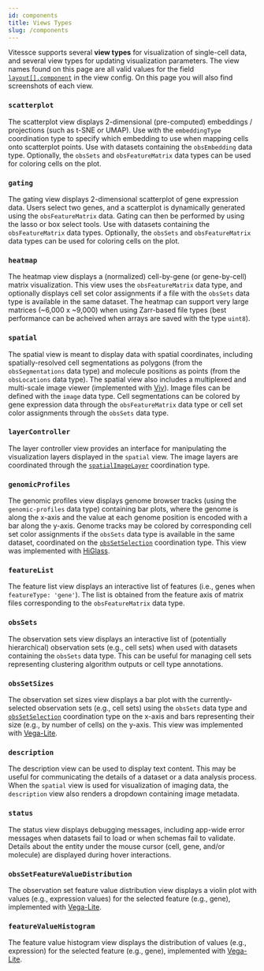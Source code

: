 ```yaml
---
id: components
title: Views Types
slug: /components
---
```



Vitessce supports several **view types** for visualization of single-cell data, and several view types for updating visualization parameters. The view names found on this page are all valid values for the field [`layout[].component`](/docs/view-config-json/#layout) in the view config. On this page you will also find screenshots of each view.

### `scatterplot`

The scatterplot view displays 2-dimensional (pre-computed) embeddings / projections (such as t-SNE or UMAP).
Use with the `embeddingType` coordination type to specify which embedding to use when mapping cells onto scatterplot points.
Use with datasets containing the `obsEmbedding` data type. Optionally, the `obsSets` and `obsFeatureMatrix` data types can be used for coloring cells on the plot.

<ComponentImage
  filename="scatterplot-2.png"
  alt="Screenshot of Scatterplot View"
/>

### `gating`

The gating view displays 2-dimensional scatterplot of gene expression data.
Users select two genes, and a scatterplot is dynamically generated using the `obsFeatureMatrix` data. Gating can then be performed by using the lasso or box select tools.
Use with datasets containing the `obsFeatureMatrix` data types. Optionally, the `obsSets` and `obsFeatureMatrix` data types can be used for coloring cells on the plot.

<ComponentImage filename="gating-1.png" alt="Screenshot of Gating View" />
<ComponentImage filename="gating-2.png" alt="Screenshot of Gating View" />

### `heatmap`

The heatmap view displays a (normalized) cell-by-gene (or gene-by-cell) matrix visualization.
This view uses the `obsFeatureMatrix` data type, and optionally displays cell set color assignments if a file with the `obsSets` data type is available in the same dataset.
The heatmap can support very large matrices (~6,000 x ~9,000) when using Zarr-based file types (best performance can be acheived when arrays are saved with the type `uint8`).

<ComponentImage filename="heatmap.png" alt="Screenshot of Heatmap View" />
<ComponentImage filename="heatmap-2.png" alt="Screenshot of Heatmap View" />

### `spatial`

The spatial view is meant to display data with spatial coordinates, including spatially-resolved cell segmentations as polygons (from the `obsSegmentations` data type) and molecule positions as points (from the `obsLocations` data type). The spatial view also includes a multiplexed and multi-scale image viewer (implemented with [Viv](http://viv.gehlenborglab.org/)). Image files can be defined with the `image` data type. Cell segmentations can be colored by gene expression data through the `obsFeatureMatrix` data type or cell set color assignments through the `obsSets` data type.

<ComponentImage filename="spatial-2.png" alt="Screenshot of Spatial View" />
<ComponentImage filename="spatial.png" alt="Screenshot of Spatial View" />

### `layerController`

The layer controller view provides an interface for manipulating the visualization layers displayed in the `spatial` view.
The image layers are coordinated through the [`spatialImageLayer`](/docs/coordination-types/#spatialImageLayer) coordination type.

<ComponentImage
  filename="layerController.png"
  alt="Screenshot of Layer Controller View"
/>

### `genomicProfiles`

The genomic profiles view displays genome browser tracks (using the `genomic-profiles` data type) containing bar plots, where the genome is along the x-axis and the value at each genome position is encoded with a bar along the y-axis.
Genome tracks may be colored by corresponding cell set color assignments if the `obsSets` data type is available in the same dataset, coordinated on the [`obsSetSelection`](/docs/coordination-types/#obsSetSelection) coordination type.
This view was implemented with [HiGlass](https://higlass.io/).

<ComponentImage
  filename="genomicProfiles.png"
  alt="Screenshot of Genomic Profiles View"
/>

### `featureList`

The feature list view displays an interactive list of features (i.e., genes when `featureType: 'gene'`).
The list is obtained from the feature axis of matrix files corresponding to the `obsFeatureMatrix` data type.

<ComponentImage
  filename="genes.png"
  alt="Screenshot of Expression Levels View"
/>

### `obsSets`

The observation sets view displays an interactive list of (potentially hierarchical) observation sets (e.g., cell sets) when used with datasets containing the `obsSets` data type. This can be useful for managing cell sets representing clustering algorithm outputs or cell type annotations.

<ComponentImage
  filename="cellSets.png"
  alt="Screenshot of Cell Set Manager View"
/>

### `obsSetSizes`

The observation set sizes view displays a bar plot with the currently-selected observation sets (e.g., cell sets) using the `obsSets` data type and [`obsSetSelection`](/docs/coordination-types/#obsSetSelection) coordination type on the x-axis and bars representing their size (e.g., by number of cells) on the y-axis. This view was implemented with [Vega-Lite](https://vega.github.io/vega-lite/).

<ComponentImage
  filename="cellSetSizes.png"
  alt="Screenshot of Cell Set Sizes View"
/>

### `description`

The description view can be used to display text content. This may be useful for communicating the details of a dataset or a data analysis process. When the `spatial` view is used for visualization of imaging data, the `description` view also renders a dropdown containing image metadata.

<ComponentImage
  filename="description.png"
  alt="Screenshot of Description View"
/>

### `status`

The status view displays debugging messages, including app-wide error messages when datasets fail to load or when schemas fail to validate. Details about the entity under the mouse cursor (cell, gene, and/or molecule) are displayed during hover interactions.

<ComponentImage filename="status.png" alt="Screenshot of Status View" />

### `obsSetFeatureValueDistribution`

The observation set feature value distribution view displays a violin plot with values (e.g., expression values) for the selected feature (e.g., gene), implemented with [Vega-Lite](https://vega.github.io/vega-lite/).

<ComponentImage
  filename="cellSetExpression.png"
  alt="Screenshot of Cell Set Expression View"
/>

### `featureValueHistogram`

The feature value histogram view displays the distribution of values (e.g., expression) for the selected feature (e.g., gene), implemented with [Vega-Lite](https://vega.github.io/vega-lite/).

<ComponentImage
  filename="expressionHistogram.png"
  alt="Screenshot of Expression Histogram View"
/>
